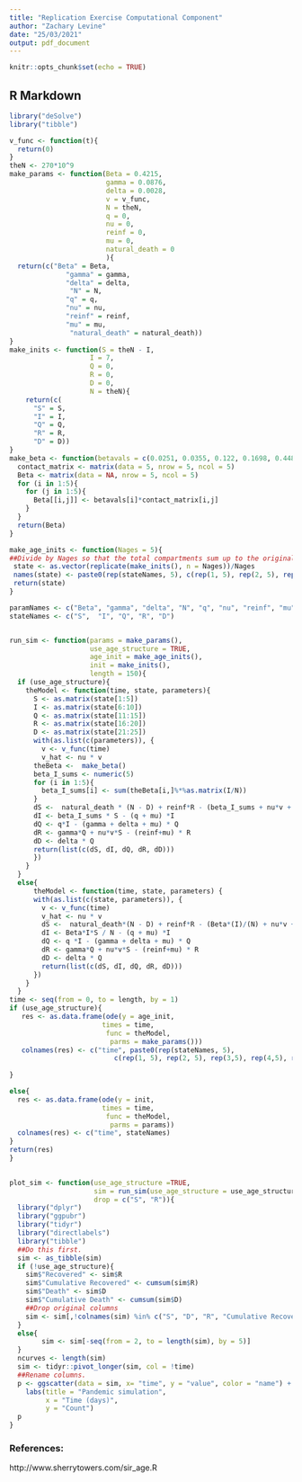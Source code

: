```yaml
---
title: "Replication Exercise Computational Component"
author: "Zachary Levine"
date: "25/03/2021"
output: pdf_document
---
```


```r
knitr::opts_chunk$set(echo = TRUE)
```

## R Markdown

```r
library("deSolve")
library("tibble")

v_func <- function(t){
  return(0)
}
theN <- 270*10^9
make_params <- function(Beta = 0.4215,
                        gamma = 0.0876,
                        delta = 0.0028,
                        v = v_func,
                        N = theN,
                        q = 0,
                        nu = 0,
                        reinf = 0,
                        mu = 0,
                        natural_death = 0 
                        ){
  return(c("Beta" = Beta,
              "gamma" = gamma,
              "delta" = delta,
               "N" = N,
              "q" = q,
              "nu" = nu,
              "reinf" = reinf,
              "mu" = mu,
               "natural_death" = natural_death))
}
make_inits <- function(S = theN - I,
                    I = 7,
                    Q = 0,
                    R = 0,
                    D = 0,
                    N = theN){
    return(c(
      "S" = S,
      "I" = I,
      "Q" = Q,
      "R" = R,
      "D" = D))
}
make_beta <- function(betavals = c(0.0251, 0.0355, 0.122, 0.1698, 0.4488)){
  contact_matrix <- matrix(data = 5, nrow = 5, ncol = 5)
  Beta <- matrix(data = NA, nrow = 5, ncol = 5)
  for (i in 1:5){
    for (j in 1:5){
      Beta[[i,j]] <- betavals[i]*contact_matrix[i,j]
    }
  }
  return(Beta)
}

make_age_inits <- function(Nages = 5){
##Divide by Nages so that the total compartments sum up to the original population.
 state <- as.vector(replicate(make_inits(), n = Nages))/Nages
 names(state) <- paste0(rep(stateNames, 5), c(rep(1, 5), rep(2, 5), rep(3,5), rep(4,5), rep(5,5)))
 return(state)
}

paramNames <- c("Beta", "gamma", "delta", "N", "q", "nu", "reinf", "mu", "natural_death")
stateNames <- c("S",  "I", "Q", "R", "D")


run_sim <- function(params = make_params(),
                    use_age_structure = TRUE,
                    age_init = make_age_inits(),
                    init = make_inits(),
                    length = 150){
  if (use_age_structure){
    theModel <- function(time, state, parameters){
      S <- as.matrix(state[1:5])   
      I <- as.matrix(state[6:10])    
      Q <- as.matrix(state[11:15])  
      R <- as.matrix(state[16:20])   
      D <- as.matrix(state[21:25])
      with(as.list(c(parameters)), {
        v <- v_func(time)
        v_hat <- nu * v
      theBeta <-  make_beta()
      beta_I_sums <- numeric(5)
      for (i in 1:5){
        beta_I_sums[i] <- sum(theBeta[i,]%*%as.matrix(I/N))
      }
      dS <-  natural_death * (N - D) + reinf*R - (beta_I_sums + nu*v + mu)*S
      dI <- beta_I_sums * S - (q + mu) *I
      dQ <- q*I - (gamma + delta + mu) * Q
      dR <- gamma*Q + nu*v*S - (reinf+mu) * R
      dD <- delta * Q
      return(list(c(dS, dI, dQ, dR, dD)))
      })
    }
  }
  else{
      theModel <- function(time, state, parameters) {
      with(as.list(c(state, parameters)), {
        v <- v_func(time)
        v_hat <- nu * v
        dS <-  natural_death*(N - D) + reinf*R - (Beta*(I)/(N) + nu*v + mu)*S
        dI <- Beta*I*S / N - (q + mu) *I
        dQ <- q *I - (gamma + delta + mu) * Q
        dR <- gamma*Q + nu*v*S - (reinf+mu) * R
        dD <- delta * Q
        return(list(c(dS, dI, dQ, dR, dD)))
      })
    }
  }
time <- seq(from = 0, to = length, by = 1)
if (use_age_structure){
   res <- as.data.frame(ode(y = age_init,
                       times = time,
                        func = theModel,
                         parms = make_params()))
   colnames(res) <- c("time", paste0(rep(stateNames, 5),
                          c(rep(1, 5), rep(2, 5), rep(3,5), rep(4,5), rep(5,5))))
  
}

else{
  res <- as.data.frame(ode(y = init,
                       times = time,
                        func = theModel,
                         parms = params))
  colnames(res) <- c("time", stateNames)
}
return(res)
}
 

plot_sim <- function(use_age_structure =TRUE,
                     sim = run_sim(use_age_structure = use_age_structure),
                     drop = c("S", "R")){
  library("dplyr")
  library("ggpubr")
  library("tidyr")
  library("directlabels")
  library("tibble")
  ##Do this first.
  sim <- as_tibble(sim)
  if (!use_age_structure){
    sim$"Recovered" <- sim$R
    sim$"Cumulative Recovered" <- cumsum(sim$R)
    sim$"Death" <- sim$D
    sim$"Cumulative Death" <- cumsum(sim$D)
    ##Drop original columns
    sim <- sim[,!colnames(sim) %in% c("S", "D", "R", "Cumulative Recovered")]
  }
  else{
        sim <- sim[-seq(from = 2, to = length(sim), by = 5)]
  }
  ncurves <- length(sim)
  sim <- tidyr::pivot_longer(sim, col = !time)
  ##Rename columns.
  p <- ggscatter(data = sim, x= "time", y = "value", color = "name") +
    labs(title = "Pandemic simulation",
         x = "Time (days)",
         y = "Count")
  p
}
```

### References:
http://www.sherrytowers.com/sir_age.R